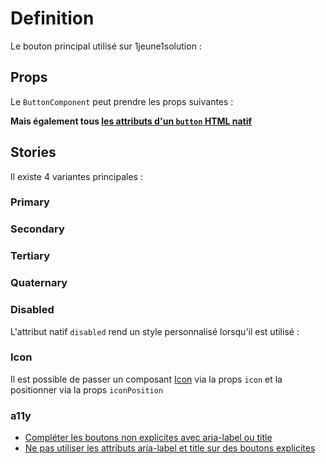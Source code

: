 
<Meta of={ButtonComponentStories} />

# Definition

Le bouton principal utilisé sur 1jeune1solution :
<Primary/>

## Props

Le `ButtonComponent` peut prendre les props suivantes :

<Controls />

**Mais également tous [les attributs d'un `button` HTML natif](https://developer.mozilla.org/en-US/docs/Web/HTML/Element/button)**

## Stories

Il existe 4 variantes principales :

### Primary
<Canvas of={ButtonComponentStories.Primary}/>

### Secondary
<Canvas of={ButtonComponentStories.Secondary}/>

### Tertiary
<Canvas of={ButtonComponentStories.Tertiary}/>

### Quaternary
<Canvas of={ButtonComponentStories.Quaternary}/>


### Disabled
L'attribut natif `disabled` rend un style personnalisé lorsqu'il est utilisé :
<Canvas of={ButtonComponentStories.Disabled}/>

### Icon
Il est possible de passer un composant [Icon](?path=/story/components-icon--example)
via la props `icon` et la positionner via la props `iconPosition`
<Canvas of={ButtonComponentStories.WithIcon}/>

### a11y

- [Compléter les boutons non explicites avec aria-label ou title](https://www.accede-web.com/notices/html-et-css/liens-et-boutons/completer-les-liens-et-les-boutons-non-explicites-avec-aria-label-ou-title/)
- [Ne pas utiliser les attributs aria-label et title sur des boutons explicites](https://www.accede-web.com/notices/html-et-css/liens-et-boutons/ne-pas-utiliser-les-attributs-aria-label-et-title-sur-des-liens-ou-boutons-explicites/)


